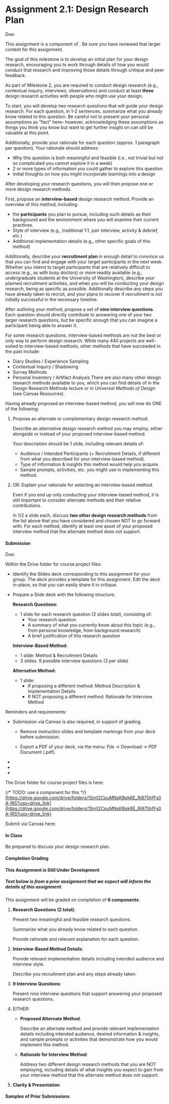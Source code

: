 

# Assignment 2.1: Design Research Plan

<UnderDevelopment display={true} />

Due: <AssignmentDueDateTime assignmentKey={calendarData.assignments.assignment_2_1} />

This assignment is a component of <SiteLink linkKey={SiteLinks.milestone_2_top}/>.
Be sure you have reviewed that larger context for this assignment.

The goal of this milestone is to develop an initial plan for your design research,
encouraging you to work through details of how you would conduct that research
and improving those details through critique and peer feedback.

As part of Milestone 2, you are required to conduct design research
(e.g., contextual inquiry, interviews, observations)
and conduct at least __three__ design research activities
with people who might use your design.

To start, you will develop two research questions that will guide your design research.
For each question, in 1-2 sentences, summarize what you already know related to this question.
Be careful not to present your personal assumptions as "fact" here– however, acknowledging these assumptions as things you think you know but want to get further insight on can still be valuable at this point.

Additionally, provide your rationale for each question (approx. 1 paragraph per question). 
Your rationale should address:
- Why this question is both meaningful and feasible
(i.e., not trivial but not so complicated you cannot explore it in a week)
- 2 or more types of information you could gather to explore this question
- Initial thoughts on how you might incorporate learnings into a design


After developing your research questions, you will then propose one or more design research methods.

First, propose an **interview-based** design research method. 
Provide an overview of this method, including:
- the __participants__ you plan to pursue,
including such details as their background and the environment where you will examine their current practices.
- Style of interview (e.g., traditional 1:1, pair interview, activity & debrief, etc.)
- Additional implementation details (e.g., other specific goals of this method)

Additionally,
describe your __recruitment plan__ in enough detail to convince us that you can find and engage with your target participants in the next week.
Whether you intend to target participants that are relatively difficult to access (e.g., as with busy doctors)
or more readily available (e.g., undergraduate students at the University of Washington),
describe your planned recruitment activities,
and when you will be conducting your design research, being as specific as possible.
Additionally describe any steps you have already taken to recruit,
and your plans to recover if recruitment is not initially successful in the necessary timeline.

After outlining your method, propose a set of __nine interview questions__.
Each question should directly contribute to answering one of your two larger research questions,
but be specific enough that you can imagine a participant being able to answer it.

For some research questions, interview-based methods are not the best or only way to perform design research.
While many 440 projects *are* well-suited to interview-based methods, other methods that have succeeded in the past include:
 - Diary Studies / Experience Sampling
 - Contextual Inquiry / Shadowing
 - Survey Methods
 - Personal Inventory / Artifact Analysis
There are also many other design research methods available to you, which you can find details of in the Design Research Methods lecture or in *Universal Methods of Design* (see Canvas Resources).

Having already proposed an interview-based method, you will now do ONE of the following:

1. Propose an alternate or complementary design research method.

   Describe an alternative design research method you may employ, either alongside or instead of 
   your proposed interview-based method.

   Your description should be 1 slide, including relevant details of:
     - Audience / Intended Participants (+ Recruitment Details, if different from what you described for your interview-based method).
     - Type of information & insights this method would help you acquire.
     - Sample prompts, activities, etc. you might use in implementing this method.

2. OR: Explain your rationale for selecting an interview-based method.

   Even if you end up only conducting your interview-based method,
   it is still important to consider alternate methods and their relative contributions.

   In 1/2 a slide each, discuss __two other design research methods__ from the list above that you 
   have considered and chosen NOT to go forward with.
   For each method, identify at least one asset of your proposed interview method that
   the alternate method does not support.


#### Submission

Due: <AssignmentDueDateTime assignmentKey={calendarData.assignments.assignment_2_1} />

Within the Drive folder for course project files:

- Identify the Slides deck corresponding to this assignment for your group.
  The deck provides a template for this assignment.
  Edit the deck in-place, so that you can easily share it in critique.

- Prepare a Slide deck with the following structure:

  __Research Questions:__
  - 1 slide for each research question (2 slides total), consisting of:
    - Your research question
    - A summary of what you currently know about this topic (e.g., from personal knowledge, from background research)
    - A brief justification of this research question

  __Interview-Based Method:__
  - 1 slide: Method & Recruitment Details
  - 3 slides: 9 possible interview questions (3 per slide)

  __Alternative Method:__
  - 1 slide: 
    - If proposing a different method: Method Description & Implementation Details
    - If NOT proposing a different method: Rationale for Interview Method

Reminders and requirements:

- Submission via Canvas is also required, in support of grading.
  - Remove instruction slides and template markings from your deck before submission.

  - Export a PDF of your deck, via the menu: File -> Download -> PDF Document (.pdf).

- <GroupAssignment />
- <ClarityAndPresentationReference />
- <ParticipantAnonymity />

The Drive folder for course project files is here:

{/* TODO: use a component for this */}
[https://drive.google.com/drive/folders/1Sm12CpuMNsKBqk6E_Ri875hfFs0A-IRS?usp=drive_link](https://drive.google.com/drive/folders/1Sm12CpuMNsKBqk6E_Ri875hfFs0A-IRS?usp=drive_link)

Submit via Canvas here:

<AssignmentSubmitCanvasLink assignmentKey={calendarData.assignments.assignment_2_1} />

#### In Class

Be prepared to discuss your design research plan.

#### Completion Grading

<Alert severity="warning">
<h4 style={{marginTop: 0}}>This Assignment is Still Under Development</h4>
<h5 style={{marginTop: 0}}>Text below is from a prior assignment that we expect will inform the details of this assignment.</h5>

This assignment will be graded on completion of __6 components__:

1. __Research Questions (2 total)__:

   Present two meaningful and feasible research questions.

   Summarize what you already know related to each question.

   Provide rationale and relevant explanation for each question.

2. __Interview-Based Method Details__:

   Provide relevant implementation details including intended audience and interview style.

   Describe you recruitment plan and any steps already taken.

3. __9 Interview Questions__:

   Present nine interview questions that support answering your proposed research questions.

4. EITHER:
   - __Proposed Alternate Method__:

     Describe an alternate method and provide relevant implementation details including 
     intended audience, desired information & insights, and sample prompts or activities
     that demonstrate how you would implement this method.

   - __Rationale for Interview Method__:

     Address two different design research methods that you are NOT employing, including details of
     what insights you expect to gain from your interview method that the alternate method does not support.

5. __Clarity & Presentation__

</Alert>

#### Samples of Prior Submissions

<PriorSamplesWarning />

<ProjectMilestoneSamples milestone='assignment2b' />
